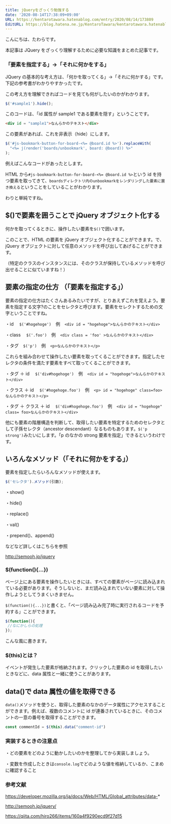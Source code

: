 ```yaml
---
title: jQueryをざっくり勉強する
date: '2020-08-14T17:38:09+09:00'
URL: https://kentarotawara.hatenablog.com/entry/2020/08/14/173809
EditURL: https://blog.hatena.ne.jp/KentaroTawara/kentarotawara.hatenablog.com/atom/entry/26006613614314449
---
```


こんにちは、たわらです。

本記事は JQuery をざっくり理解するために必要な知識をまとめた記事です。

### 「要素を指定する」→「それに何かをする」

JQuery の基本的な考え方は、「何かを取ってくる」→「それに何かする」です。下記の参考書がわかりやすかったです。

この考え方を理解できればコードを見ても何がしたいのかがわかります。

```javascript
$('#sample1').hide();
```

このコードは、「id 属性が sample1 である要素を隠す」ということです。

```html
<div id = "sample1">なんらかのテキスト</div>
```

この要素があれば、これを非表示（hide）にします。

```javascript
$('#js-bookmark-button-for-board-<%= @board.id %>').replaceWith(
  "<%= j(render('boards/unbookmark', board: @board)) %>"
);
```

例えばこんなコードがあったとします。

HTML から`#js-bookmark-button-for-board-<%= @board.id %>`という id を持つ要素を取ってきて、`boardsディレクトリ内のunbookmarkをレンダリングした要素に置き換える`ということをしていることがわかります。

わりと単純ですね。

## $()で要素を囲うことで jQuery オブジェクト化する

何かを取ってくるときに、操作したい要素を`$()`で囲います。

このことで、HTML の要素を jQuery オブジェクト化することができます。で、jQuery オブジェクトに対して任意のメソッドを呼び出してあげることができます。

（特定のクラスのインスタンスには、そのクラスが保持しているメソッドを呼び出せることに似ていますね！）

## 要素の指定の仕方 （「要素を指定する」）

要素の指定の仕方はたくさんあるみたいですが、とりあえずこれを覚えよう。要素を指定する文字?のことをセレクタと呼びます。要素をセレクトするための文字ということですね。

・id 　`$('#hogehoge')`　例　`<div id = "hogehoge">なんらかのテキスト</div>`

・class 　`$('.foo')`　例　`<div class = 'foo' >なんらかのテキスト</div>`

・タグ　`$('p')`　例　`<p>なんらかのテキスト</p>`

これらを組み合わせて操作したい要素を取ってくることができます。指定したセレクタの条件を満たす要素をすべて取ってくることができます。

・タグ ＋ id 　`$('div#hogehoge')`　例　`<div id = "hogehoge">なんらかのテキスト</div>`

・クラス ＋ id 　`$('#hogehoge.foo')`　例　`<p> id = "hogehoge" class=foo>なんらかのテキスト</p>`

・タグ ＋ クラス ＋ id 　`$('div#hogehoge.foo')`　例　`<div id = "hogehoge" class= foo>なんらかのテキスト</div>`

他にも要素の階層構造を判断して、取得したい要素を特定するためのセレクタとして子孫セレクタ（ancestor descendant）なるものもあります。`$('p strong')`みたいにします。「p のなかの strong 要素を指定」できるというわけです。

## いろんなメソッド（「それに何かをする」）

要素を指定したらいろんなメソッドが使えます。

```javascript
$('セレクタ').メソッド(引数);
```

・show()

・hide()

・replace()

・val()

・prepend()、append()

などなど詳しくはこちらを参照

http://semooh.jp/jquery

### $(function(){...})

ページ上にある要素を操作したいときには、すべての要素がページに読み込まれている必要があります。そうしないと、まだ読み込まれていない要素に対して操作しようとしてうまくいきません。

`$(function(){...})`と書くと、「ページ読み込み完了時に実行されるコードを予約する」ことができます。

```javascript
$(function(){
 //なにかしらの処理
});
```

こんな風に書きます。

### $(this)とは？

イベントが発生した要素が格納されます。クリックした要素の id を取得したいときなどに、data 属性と一緒に使うことがあります。

## data()で data 属性の値を取得できる

`data()`メソッドを使うと、取得した要素のなかのデータ属性にアクセスすることができます。例えば、複数のコメントに id が連番されているときに、そのコメントの一意の番号を取得することができます。

```javascript
const commentId = $(this).data("comment-id")
```

### 実装するときの注意点

・どの要素をどのように動かしたいのかを整理してから実装しましょう。

・変数を作成したときは`console.log`でどのような値を格納しているか、こまめに確認すること

### 参考文献

https://developer.mozilla.org/ja/docs/Web/HTML/Global_attributes/data-*

http://semooh.jp/jquery/

https://qiita.com/hiro266/items/160a4f9290ecd9f27d15
